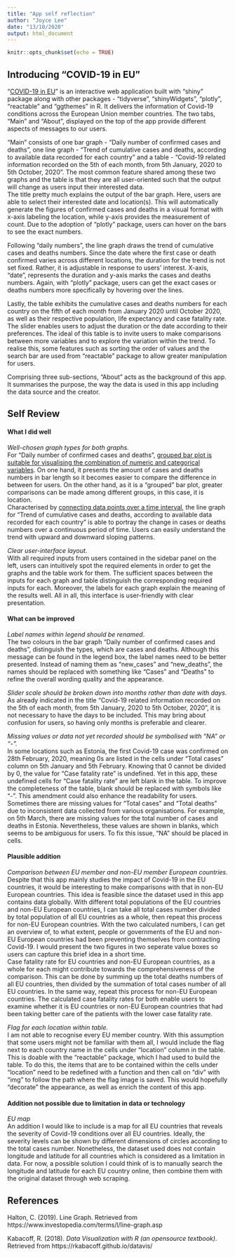 ```yaml
---
title: "App self reflection"
author: "Joyce Lee"
date: "13/10/2020"
output: html_document
---
```


```r
knitr::opts_chunk$set(echo = TRUE)
```

## Introducing "COVID-19 in EU"
“[COVID-19 in EU](https://joyce-lee.shinyapps.io/a2-covid19/)” is an interactive web application built with “shiny” package along with other packages - “tidyverse”, “shinyWidgets”, “plotly”, “reactable” and “ggthemes” in R. It delivers the information of Covid-19 conditions across the European Union member countries. The two tabs, “Main” and “About”, displayed on the top of the app provide different aspects of messages to our users.

<p>“Main” consists of one bar graph - “Daily number of confirmed cases and deaths”, one line graph - “Trend of cumulative cases and deaths, according to available data recorded for each country” and a table - “Covid-19 related information recorded on the 5th of each month, from 5th January, 2020 to 5th October, 2020”. The most common feature shared among these two graphs and the table is that they are all user-oriented such that the output will change as users input their interested data.
<br>The title pretty much explains the output of the bar graph. Here, users are able to select their interested date and location(s). This will automatically generate the figures of confirmed cases and deaths in a visual format with x-axis labeling the location, while y-axis provides the measurement of count. Due to the adoption of “plotly” package, users can hover on the bars to see the exact numbers.

<p>Following “daily numbers”, the line graph draws the trend of cumulative cases and deaths numbers. Since the date where the first case or death confirmed varies across different locations, the duration for the trend is not set fixed. Rather, it is adjustable in response to users’ interest. X-axis, “date”, represents the duration and y-axis marks the cases and deaths numbers. Again, with “plotly” package, users can get the exact cases or deaths numbers more specifically by hovering over the lines.

<p>Lastly, the table exhibits the cumulative cases and deaths numbers for each country on the fifth of each month from January 2020 until October 2020, as well as their respective population, life expectancy and case fatality rate. The slider enables users to adjust the duration or the date according to their preferences. The ideal of this table is to invite users to make comparisons between more variables and to explore the variation within the trend. To realise this, some features such as sorting the order of values and the search bar are used from “reactable” package to allow greater manipulation for users.

<p>Comprising three sub-sections, “About” acts as the background of this app. It summarises the purpose, the way the data is used in this app including the data source and the creator.

## Self Review
<h4>What I did well</h4>
*Well-chosen graph types for both graphs.*<br> 
For “Daily number of confirmed cases and deaths”, [grouped bar plot is suitable for visualising the combination of numeric and categorical variables](https://rkabacoff.github.io/datavis/Bivariate.html#bar-chart-on-summary-statistics). On one hand, it presents the amount of cases and deaths numbers in bar length so it becomes easier to compare the difference in between for users. On the other hand, as it is a “grouped” bar plot, greater comparisons can be made among different groups, in this case, it is location.<br>
Characterised by [connecting data points over a time interval](https://www.investopedia.com/terms/l/line-graph.asp), the line graph for “Trend of cumulative cases and deaths, according to available data recorded for each country” is able to portray the change in cases or deaths numbers over a continuous period of time. Users can easily understand the trend with upward and downward sloping patterns.
<p>*Clear user-interface layout.*
<br>With all required inputs from users contained in the sidebar panel on the left, users can intuitively spot the required elements in order to get the graphs and the table work for them. The sufficient spaces between the inputs for each graph and table distinguish the corresponding required inputs for each. Moreover, the labels for each graph explain the meaning of the results well. All in all, this interface is user-friendly with clear presentation.



<h4>What can be improved</h4>
*Label names within legend should be renamed*.<br>
The two colours in the bar graph “Daily number of confirmed cases and deaths”, distinguish the types, which are cases and deaths. Although this message can be found in the legend box, the label names need to be better presented. Instead of naming them as “new_cases” and “new_deaths”, the names should be replaced with something like “Cases” and “Deaths” to refine the overall wording quality and the appearance. 

<p>*Slider scale should be broken down into months rather than date with days.*
<br>As already indicated in the title “Covid-19 related information recorded on the 5th of each month, from 5th January, 2020 to 5th October, 2020”, it is not necessary to have the days to be included. This may bring about confusion for users, so having only months is preferable and clearer. 

<p>*Missing values or data not yet recorded should be symbolised with “NA” or “-”.*
<br>In some locations such as Estonia, the first Covid-19 case was confirmed on 28th February, 2020, meaning 0s are listed in the cells under “Total cases” column on 5th January and 5th February.  Knowing that 0 cannot be divided by 0, the value for “Case fatality rate” is undefined. Yet in this app, these undefined cells for “Case fatality rate” are left blank in the table. To improve the completeness of the table, blank should be replaced with symbols like “-”. This amendment could also enhance the readability for users. 
<br>Sometimes there are missing values for “Total cases” and “Total deaths” due to inconsistent data collected from various organisations. For example, on 5th March, there are missing values for the total number of cases and deaths in Estonia. Nevertheless, these values are shown in blanks, which seems to be ambiguous for users. To fix this issue, “NA” should be placed in cells.



<h4>Plausible addition</h4>
*Comparison between EU member and non-EU member European countries.*
<br>Despite that this app mainly studies the impact of Covid-19 in the EU countries, it would be interesting to make comparisons with that in non-EU European countries. This idea is feasible since the dataset used in this app contains data globally. With different total populations of the EU countries and non-EU European countries, I can take all total cases number divided by total population of all EU countries as a whole, then repeat this process for non-EU European countries. With the two calculated numbers, I can get an overview of, to what extent, people or governments of the EU and non-EU European countries had been preventing themselves from contracting Covid-19. I would present the two figures in two seperate value boxes so users can capture this brief idea in a short time.
<br>Case fatality rate for EU countries and non-EU European countries, as a whole for each might contribute towards the comprehensiveness of the comparison. This can be done by summing up the total deaths numbers of all EU countries, then divided by the summation of total cases number of all EU countries. In the same way, repeat this process for non-EU European countries. The calculated case fatality rates for both enable users to examine whether it is EU countries or non-EU European countries that had been taking better care of the patients with the lower case fatality rate.

*Flag for each location within table.*
<br>I am not able to recognise every EU member country. With this assumption that some users might not be familiar with them all, I would include the flag next to each country name in the cells under “location” column in the table. This is doable with the “reactable” package, which I had used to build the table. To do this, the items that are to be contained within the cells under “location” need to be redefined with a function and then call on “div” with “img” to follow the path where the flag image is saved. This would hopefully “decorate” the appearance, as well as enrich the content of this app.


<h4>Addition not possible due to limitation in data or technology</h4>
*EU map*
<br>An addition I would like to include is a map for all EU countries that reveals the severity of Covid-19 conditions over all EU countries. Ideally, the severity levels can be shown by different dimensions of circles according to the total cases number. Nonetheless, the dataset used does not contain longitude and latitude for all countries which is considered as a limitation in data. 
For now, a possible solution I could think of is to manually search the longitude and latitude for each EU country online, then combine them with the original dataset through web scraping. 

## References
Halton, C. (2019). Line Graph. Retrieved from https://www.investopedia.com/terms/l/line-graph.asp

Kabacoff, R. (2018). *Data Visualization with R (an opensource textbook)*. Retrieved from https://rkabacoff.github.io/datavis/


